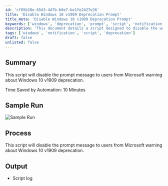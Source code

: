 ```yaml
---
id: 'cf05b28e-65d3-4d7b-b0e7-be1fe2427e26'
title: 'Disable Windows 10 v1909 Deprecation Prompt'
title_meta: 'Disable Windows 10 v1909 Deprecation Prompt'
keywords: ['windows', 'deprecation', 'prompt', 'script', 'notification']
description: 'This document details a script designed to disable the warning prompt message from Microsoft regarding the deprecation of Windows 10 v1909, saving users time and enhancing their experience.'
tags: ['windows', 'notification', 'script', 'deprecation']
draft: false
unlisted: false
---
```

## Summary

This script will disable the prompt message to users from Microsoft warning about Windows 10 v1909 deprecation.

Time Saved by Automation: 10 Minutes

## Sample Run

![Sample Run](../../../static/img/Windows---Windows-10-Update-Notification---Disable/image_1.png)

## Process

This script will disable the prompt message to users from Microsoft warning about Windows 10 v1909 deprecation.

## Output

- Script log













